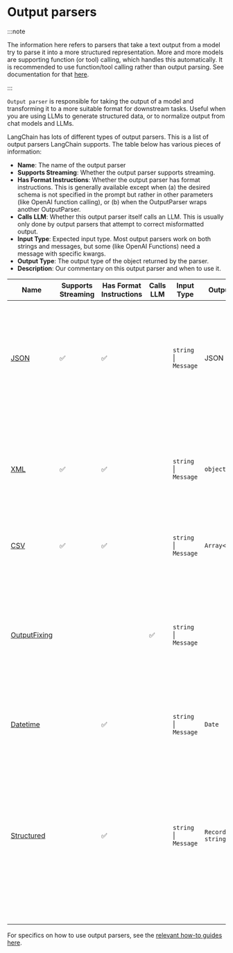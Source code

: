 # Output parsers

<span data-heading-keywords="output parser"></span>

:::note

The information here refers to parsers that take a text output from a model try to parse it into a more structured representation.
More and more models are supporting function (or tool) calling, which handles this automatically.
It is recommended to use function/tool calling rather than output parsing.
See documentation for that [here](/docs/concepts/tool_calling).

:::

`Output parser` is responsible for taking the output of a model and transforming it to a more suitable format for downstream tasks.
Useful when you are using LLMs to generate structured data, or to normalize output from chat models and LLMs.

LangChain has lots of different types of output parsers. This is a list of output parsers LangChain supports. The table below has various pieces of information:

- **Name**: The name of the output parser
- **Supports Streaming**: Whether the output parser supports streaming.
- **Has Format Instructions**: Whether the output parser has format instructions. This is generally available except when (a) the desired schema is not specified in the prompt but rather in other parameters (like OpenAI function calling), or (b) when the OutputParser wraps another OutputParser.
- **Calls LLM**: Whether this output parser itself calls an LLM. This is usually only done by output parsers that attempt to correct misformatted output.
- **Input Type**: Expected input type. Most output parsers work on both strings and messages, but some (like OpenAI Functions) need a message with specific kwargs.
- **Output Type**: The output type of the object returned by the parser.
- **Description**: Our commentary on this output parser and when to use it.

| Name                                                                                                                                                                                                                                    | Supports Streaming | Has Format Instructions | Calls LLM | Input Type         | Output Type          | Description                                                                                                                                                                                                                                              |
| --------------------------------------------------------------------------------------------------------------------------------------------------------------------------------------------------------------------------------------- | ------------------ | ----------------------- | --------- | ------------------ | -------------------- | -------------------------------------------------------------------------------------------------------------------------------------------------------------------------------------------------------------------------------------------------------- |
| [JSON](https://api.js.langchain.com/classes/_langchain_core.output_parsers.JsonOutputParser.html)                                                     | ✅                 | ✅                      |           | `string` \| `Message` | JSON object          | Returns a JSON object as specified. Probably the most reliable output parser for getting structured data that does NOT use function calling.                                    |
| [XML](https://api.js.langchain.com/classes/_langchain_core.output_parsers.XMLOutputParser.html)                                                          | ✅                 | ✅                      |           | `string` \| `Message` | `object`               | Returns a object of tags. Use when XML output is needed. Use with models that are good at writing XML (like Anthropic's).                                                                                                                            |
| [CSV](https://api.js.langchain.com/classes/langchain.output_parsers.CommaSeparatedListOutputParser.html)                          | ✅                 | ✅                      |           | `string` \| `Message` | `Array<string>`          | Returns a list of comma separated values.                                                                                                                                                                                                                |
| [OutputFixing](https://api.js.langchain.com/classes/langchain.output_parsers.OutputFixingParser.html)                                                |                    |                         | ✅        | `string` \| `Message` |                      | Wraps another output parser. If that output parser errors, then this will pass the error message and the bad output to an LLM and ask it to fix the output.                                                                                              |
| [Datetime](https://api.js.langchain.com/classes/langchain.output_parsers.DatetimeOutputParser.html)                                      |                    | ✅                      |           | `string` \| `Message` | `Date`  | Parses response into a datetime string.                                                                                                                                                                                                                  |
| [Structured](https://api.js.langchain.com/classes/_langchain_core.output_parsers.StructuredOutputParser.html)                            |                    | ✅                      |           | `string` \| `Message` | `Record<string, string>`     | An output parser that returns structured information. It is less powerful than other output parsers since it only allows for fields to be strings. This can be useful when you are working with smaller LLMs.                                            |

For specifics on how to use output parsers, see the [relevant how-to guides here](/docs/how_to/#output-parsers).
